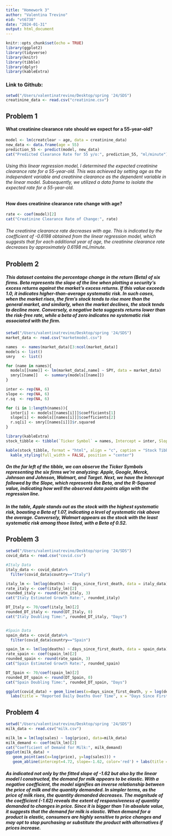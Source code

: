 ```yaml
---
title: "Homework 3"
author: "Valentina Trevino"
eid: "vt6738"
date: "2024-01-31"
output: html_document
---
```


```r
knitr::opts_chunk$set(echo = TRUE)
library(ggplot2)
library(tidyverse)
library(knitr)
library(tibble)
library(dplyr)
library(kableExtra)
```

### Link to Github: ###

```r
setwd("/Users/valentinatrevino/Desktop/spring '24/SDS")
creatinine_data <- read.csv("creatinine.csv")
```

## Problem 1 ##
#### What creatinine clearance rate should we expect for a 55-year-old? ####

```r
model <- lm(creatclear ~ age, data = creatinine_data)
new_data <- data.frame(age = 55)
prediction_55 <- predict(model, new_data)
cat("Predicted Clearance Rate for 55 y/o:", prediction_55, "ml/minute")
```

###### Using this linear regression model, I determined the expected creatinine clearance rate for a 55-year-old. This was achieved by setting age as the independent variable and creatinine clearance as the dependent variable in the linear model. Subsequently, we utilized a data frame to isolate the expected rate for a 55-year-old. ######

#### How does creatinine clearance rate change with age? ####
```r
rate <- coef(model)[2]
cat("Creatinine Clearance Rate of Change:", rate)
```
###### The creatinine clearance rate decreases with age. This is indicated by the coefficient of -0.6198 obtained from the linear regression model, which suggests that for each additional year of age, the creatinine clearance rate decreases by approximately 0.6198 mL/minute. ######

## Problem 2 ##

##### This dataset contains the percentage change in the return (Beta) of six firms. Beta represents the slope of the line when plotting a security's excess returns against the market's excess returns. If this value exceeds 1.0, it indicates higher-than-average systematic risk. In such cases, when the market rises, the firm's stock tends to rise more than the general market, and similarly, when the market declines, the stock tends to decline more. Conversely, a negative beta suggests returns lower than the risk-free rate, while a beta of zero indicates no systematic risk associated with the firm. #####

```r
setwd("/Users/valentinatrevino/Desktop/spring '24/SDS")
market_data <- read.csv("marketmodel.csv")

names  <- names(market_data)[3:ncol(market_data)]
models <- list()
smry   <- list()

for (name in names){
  models[[name]] <- lm(market_data[,name] ~ SPY, data = market_data)
  smry[[name]]   <- summary(models[[name]])
}

inter <- rep(NA, 6)
slope <- rep(NA, 6)
r.sq  <- rep(NA, 6)

for (i in 1:length(names)){
  inter[i] <- models[[names[i]]]$coefficients[1] 
  slope[i] <- models[[names[i]]]$coefficients[2]
  r.sq[i] <- smry[[names[i]]]$r.squared
}

library(kableExtra)
stock_tibble <- tibble(`Ticker Symbol` = names, Intercept = inter, Slope = slope, `R-Squared` = r.sq)

kable(stock_tibble, format = "html", align = "c", caption = "Stock Tibble") %>%
  kable_styling(full_width = FALSE, position = "center")
```

##### On the far left of the tibble, we can observe the Ticker Symbols representing the six firms we're analyzing: Apple, Google, Merck, Johnson and Johnson, Walmart, and Target. Next, we have the Intercept followed by the Slope, which represents the Beta, and the R-Squared value, indicating how well the observed data points align with the regression line.#####

##### In the table, Apple stands out as the stock with the highest systematic risk, boasting a Beta of 1.07, indicating a level of systematic risk above the average. Conversely, Walmart appears as the stock with the least systematic risk among those listed, with a Beta of 0.52. #####

## Problem 3 ##
```r
setwd("/Users/valentinatrevino/Desktop/spring '24/SDS")
covid_data <- read.csv("covid.csv")

#Italy Data
italy_data <- covid_data%>%
  filter(covid_data$country=="Italy")

italy_lm <- lm(log(deaths) ~ days_since_first_death, data = italy_data)
rate_italy <- coef(italy_lm)[2]
rounded_italy <- round(rate_italy, 3)
cat("Italy Estimated Growth Rate:", rounded_italy)

DT_Italy <- 70/coef(italy_lm)[2]
rounded_DT_italy <- round(DT_Italy, 0)
cat("Italy Doubling Time:", rounded_DT_italy, "Days")


#Spain Data
spain_data <- covid_data%>%
  filter(covid_data$country=="Spain")

spain_lm <- lm(log(deaths) ~ days_since_first_death, data = spain_data)
rate_spain <- coef(spain_lm)[2]
rounded_spain <- round(rate_spain, 3)
cat("Spain Estimated Growth Rate:", rounded_spain)

DT_Spain <- 70/coef(spain_lm)[2]
rounded_DT_spain <- round(DT_Spain, 0)
cat("Spain Doubling Time:", rounded_DT_spain, "Days")

ggplot(covid_data) + geom_line(aes(x=days_since_first_death, y = log(deaths), color = country)) +
  labs(title = "Reported Daily Deaths Over Time", x = "Days Since First Death", y = "Deaths") + scale_x_continuous(breaks = seq(0, 40, by = 2))

```

## Problem 4 ##

```r
setwd("/Users/valentinatrevino/Desktop/spring '24/SDS")
milk_data <- read.csv("milk.csv")

milk_lm = lm(log(sales) ~ log(price), data=milk_data)
milk_demand <- coef(milk_lm)[2]
cat("Coefficient of Demand for Milk:", milk_demand)
ggplot(milk_data) + 
   geom_point(aes(x=log(price), y=log(sales))) + 
   geom_abline(intercept=4.72, slope=-1.62, color='red') + labs(title = "Elasticity of Milk Demand", x= "Price", y= "Sales")
```

##### As indicated not only by the fitted slope of -1.62 but also by the linear model I constructed, the demand for milk appears to be elastic. With a negative coefficient, the model signifies an inverse relationship between the price of milk and the quantity demanded. In simpler terms, as the price of milk rises, the quantity demanded decreases. The magnitude of the coefficient (-1.62) reveals the extent of responsiveness of quantity demanded to changes in price. Since it is bigger than 1 in absolute value, it suggests that the demand for milk is elastic. When demand for a product is elastic, consumers are highly sensitive to price changes and may opt to stop purchasing or substitute the product with alternatives if prices increase. #####




